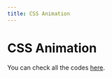 ```yaml
---
title: CSS Animation
---
```


# CSS Animation

You can check all the codes [here](https://github.com/AliReza1083/Portfolio/tree/main/src/preview/css).